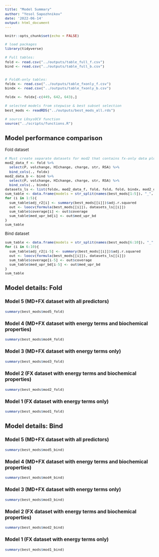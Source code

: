 ```yaml
---
title: "Model Summary"
author: "Yesol Sapozhnikov"
date: '2022-06-14'
output: html_document
---
```


<style type="text/css">
  body{
  font-size: 10pt;
}
</style>


```r
knitr::opts_chunk$set(echo = FALSE)
```


```r
# load packages
library(tidyverse)

# Full tables:
fold <- read.csv("../outputs/table_full_f.csv")
bind <- read.csv("../outputs/table_full_b.csv")


# FoldX-only tables:
foldx <- read.csv("../outputs/table_fxonly_f.csv")
bindx <- read.csv("../outputs/table_fxonly_b.csv")

foldx <- foldx[-c(449, 642, 643),]

# selected models from stepwise & best subset selection
best_mods <- readRDS("../outputs/best_mods_all.rds")

# source LOsysOCV function
source("../scripts/functions.R")
```


## Model performance comparison

Fold dataset
```r
# Must create separate datasets for mod2 that contains fx-only data plus biochem params.
mod2_data_f <- fold %>% 
  select(P, volchange, HIchange, charge, str, RSA) %>%
  bind_cols(., foldx)
mod2_data_b <- bind %>%
  select(P, volchange, HIchange, charge, str, RSA) %>%
  bind_cols(., bindx)
datasets_ls <- list(foldx, mod2_data_f, fold, fold, fold, bindx, mod2_data_b, bind, bind, bind)
sum_table <- data.frame(models = str_split(names(best_mods[1:5]), "_", simplify = T)[,1])
for (i in 1:5){
  sum_table$adj_r2[i] <- summary(best_mods[[i]])$adj.r.squared
  out <- loocv(formula(best_mods[[i]]), datasets_ls[[i]])
  sum_table$coverage[i] <- out$coverage
  sum_table$med_upr_bd[i] <- out$med_upr_bd
}
sum_table
```

Bind dataset
```r
sum_table <- data.frame(models = str_split(names(best_mods[6:10]), "_", simplify = T)[,1])
for (i in 6:10){
  sum_table$adj_r2[i-5] <- summary(best_mods[[i]])$adj.r.squared
  out <- loocv(formula(best_mods[[i]]), datasets_ls[[i]])
  sum_table$coverage[i-5] <- out$coverage
  sum_table$med_upr_bd[i-5] <- out$med_upr_bd
}
sum_table
```

## Model details: Fold

### Model 5 (MD+FX dataset with all predictors)

```r
summary(best_mods$mod5_fold)
```

### Model 4 (MD+FX dataset with energy terms and biochemical properties)

```r
summary(best_mods$mod4_fold)
```

### Model 3 (MD+FX dataset with energy terms only)

```r
summary(best_mods$mod3_fold)
```

### Model 2 (FX dataset with energy terms and biochemical properties)

```r
summary(best_mods$mod2_fold)
```

### Model 1 (FX dataset with energy terms only)

```r
summary(best_mods$mod1_fold)
```


## Model details: Bind

### Model 5 (MD+FX dataset with all predictors)

```r
summary(best_mods$mod5_bind)
```

### Model 4 (MD+FX dataset with energy terms and biochemical properties)

```r
summary(best_mods$mod4_bind)
```

### Model 3 (MD+FX dataset with energy terms only)

```r
summary(best_mods$mod3_bind)
```

### Model 2 (FX dataset with energy terms and biochemical properties)

```r
summary(best_mods$mod2_bind)
```

### Model 1 (FX dataset with energy terms only)

```r
summary(best_mods$mod1_bind)
```







